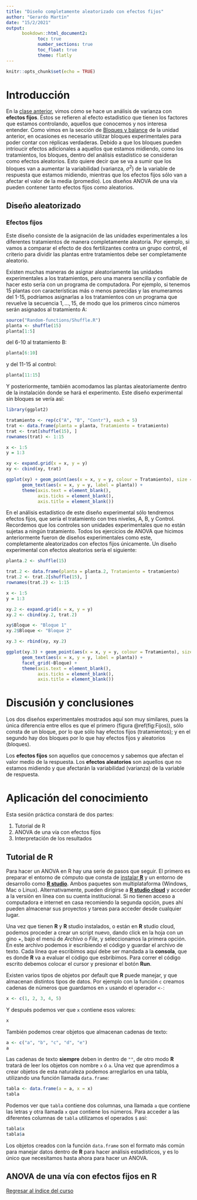 ```yaml
---
title: "Diseño completamente aleatorizado con efectos fijos"
author: "Gerardo Martín"
date: "15/2/2021"
output: 
      bookdown::html_document2:
            toc: true 
            number_sections: true
            toc_float: true
            theme: flatly
---
```


```r
knitr::opts_chunk$set(echo = TRUE)
```

# Introducción

En la [clase anterior](ANOVA-I.html), vimos cómo se hace un análisis de varianza con **efectos fijos**. Éstos se refieren al efecto estadístico que tienen los factores que estamos controlando, aquellos que conocemos y nos interesa entender. Como vimos en la sección de [Bloques y balance](../Unidad 1-Introducción/Bloques-balance.html) de la unidad anterior, en ocasiones es necesario utilizar bloques experimentales para poder contar con réplicas verdaderas. Debido a que los bloques pueden intrioucir efectos adicionales a aquellos que estamos midiendo, como los tratamientos, los bloques, dentro del análisis estadístico se consideran como efectos aleatorios. Esto quiere decir que se va a sumir que los bloques van a aumentar la variabilidad (varianza, $\sigma^2$) de la variable de respuesta que estamos midiendo, mientras que los efectos fijos sólo van a afectar el valor de la media (promedio). Los diseños ANOVA de una vía pueden contener tanto efectos fijos como aleatorios.

## Diseño aleatorizado

### Efectos fijos

Este diseño consiste de la asignación de las unidades experimentales a los diferentes tratamientos de manera completamente aleatoria. Por ejemplo, si vamos a comparar el efecto de dos fertilizantes contra un grupo control, el criterio para dividir las plantas entre tratamientos debe ser completamente aleatorio.

Existen muchas maneras de asignar aleatoriamente las unidades experimentales a los tratamientos, pero una manera sencilla y confiable de hacer esto sería con un programa de computadora. Por ejemplo, si tenemos 15 plantas con características más o menos parecidas y las enumeramos del 1-15, podríamos asignarlas a los tratamientos con un programa que revuelve la secuencia $1, \dots, 15$, de modo que los primeros cinco números serán asignados al tratamiento A:

```r
source("Random-functions/Shuffle.R")
planta <- shuffle(15)
planta[1:5]
```

del 6-10 al tratamiento B:

```r
planta[6:10]
```

y del 11-15 al control:

```r
planta[11:15]
```

Y posteriormente, también acomodamos las plantas aleatoriamente dentro de la instalación donde se hará el experimento. Este diseño experimental sin bloques se vería así:

```r
library(ggplot2)

tratamiento <- rep(c("A", "B", "Contr"), each = 5)
trat <- data.frame(planta = planta, Tratamiento = tratamiento)
trat <- trat[shuffle(15), ]
rownames(trat) <- 1:15

x <- 1:5
y = 1:3

xy <- expand.grid(x = x, y = y)
xy <- cbind(xy, trat)

ggplot(xy) + geom_point(aes(x = x, y = y, colour = Tratamiento), size = 8) + 
      geom_text(aes(x = x, y = y, label = planta)) +
      theme(axis.text = element_blank(),
            axis.ticks = element_blank(),
            axis.title = element_blank())
```
En el análisis estadístico de este diseño experimental sólo tendremos efectos fijos, que sería el tratamiento con tres niveles, A, B, y Control. Recordemos que los controles son unidades experimentales que no están sujetas a ningún tratamiento. Todos los ejercicios de ANOVA que hicimos anteriormente fueron de diseños experimentales como este, completamente aleatorizados con efectos fijos únicamente. Un diseño experimental con efectos aleatorios sería el siguiente:

```r

planta.2 <- shuffle(15)

trat.2 <- data.frame(planta = planta.2, Tratamiento = tratamiento)
trat.2 <- trat.2[shuffle(15), ]
rownames(trat.2) <- 1:15

x <- 1:5
y = 1:3

xy.2 <- expand.grid(x = x, y = y)
xy.2 <- cbind(xy.2, trat.2)

xy$Bloque <- "Bloque 1"
xy.2$Bloque <- "Bloque 2"

xy.3 <- rbind(xy, xy.2)

ggplot(xy.3) + geom_point(aes(x = x, y = y, colour = Tratamiento), size = 8) + 
      geom_text(aes(x = x, y = y, label = planta)) +
      facet_grid(~Bloque) +
      theme(axis.text = element_blank(),
            axis.ticks = element_blank(),
            axis.title = element_blank())
```
# Discusión y conclusiones

Los dos diseños experimentales mostrados aquí son muy similares, pues la única diferencia entre ellos es que el primero (figura \@ref(fig:Fijos)), sólo consta de un bloque, por lo que sólo hay efectos fijos (tratamientos); y en el segundo hay dos bloques por lo que hay efectos fijos y aleatorios (bloques).

Los **efectos fijos** son aquellos que conocemos y sabemos que afectan el valor medio de la respuesta. Los **efectos aleatorios** son aquellos que no estamos midiendo y que afectarán la variabilidad (varianza) de la variable de respuesta.

# Aplicación del conocimiento

Esta sesión práctica constará de dos partes:

1. Tutorial de R
2. ANOVA de una vía con efectos fijos
3. Interpretación de los resultados

## Tutorial de R

Para hacer un ANOVA en R hay una serie de pasos que seguir. El primero es preparar el entorno de cómputo que consta de [instalar **R**](https://cran.itam.mx/) y un entorno de desarrollo como [**R studio**](https://rstudio.com/products/rstudio/download/#download). Ambos paquetes son multiplataforma (Windows, Mac o Linux). Alternativamente, pueden dirigirse a [**R studio cloud**](https://login.rstudio.cloud/login?redirect=%2Foauth%2Fauthorize%3Fredirect_uri%3Dhttps%253A%252F%252Frstudio.cloud%252Flogin%26client_id%3Drstudio-cloud%26response_type%3Dcode%26show_auth%3D0%26show_login%3D1%26show_setup%3D1&setup=True) y acceder a la versión en línea con su cuenta institucional. Si no tienen acceso a computadora e internet en casa recomiendo la segunda opción, pues ahí pueden almacenar sus proyectos y tareas para acceder desde cualquier lugar.

Una vez que tienen **R** y **R** studio instalados, o están en **R** studio cloud, podemos proceder a crear un script nuevo, dando click en la hoja con un gino +, bajo el menú de *Archivo* o *File*, y seleccionamos la primera opción. En este archivo podemos ir escribiendo el código y guardar el archivo de texto. Cada línea que escribimos aquí debe ser mandada a la **consola**, que es donde **R** va a evaluar el código que esbribimos. Para correr el código escrito debemos colocar el cursor y presionar el botón **Run**.

Existen varios tipos de objetos por default que **R** puede manejar, y que almacenan distintos tipos de datos. Por ejemplo con la función `c` creamos cadenas de números que guardamos en `x` usando el operador `<-`:

```r
x <- c(1, 2, 3, 4, 5)
```

Y después podemos ver que `x` contiene esos valores:
```r
x
```

También podemos crear objetos que almacenan cadenas de texto:

```r
a <- c("a", "b", "c", "d", "e")
a
```

Las cadenas de texto **siempre** deben in dentro de `""`, de otro modo **R** tratará de leer los objetos con nombre `x` ó `a`. Una vez que aprendimos a crear objetos de esta naturaleza podemos arreglarlos en una tabla, utilizando una función llamada `data.frame`:

```r
tabla <- data.frame(a = a, x = x)
tabla
```

Podemos ver que `tabla` contiene dos columnas, una llamada `a` que contiene las letras y otra llamada `x` que contiene los números. Para acceder a las diferentes columnas de `tabla` utilizamos el operados `$` así:

```r
tabla$x
tabla$a
```

Los objetos creados con la función `data.frame` son el formato más común para manejar datos dentro de **R** para hacer análisis estadísticos, y es lo único que necesitamos hasta ahora para hacer un ANOVA.

## ANOVA de una vía con efectos fijos en R



[Regresar al índice del curso](../index.html)